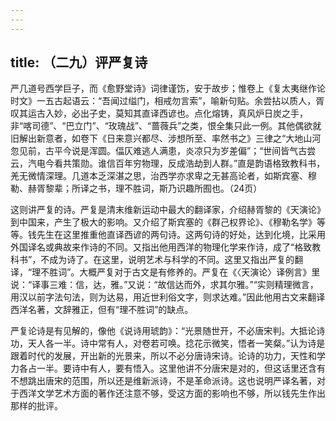 ```yaml
---
---
---
```

title: （二九）评严复诗
---




严几道号西学巨子，而《愈野堂诗》词律谨饬，安于故步；惟卷上《复太夷继作论时文》一五古起语云：“吾闻过缢门，相戒勿言索”，喻新句贴。余尝拈以质人，胥叹其运古入妙，必出子史，莫知其直译西谚也。点化熔铸，真风炉日炭之手，非“喀司德”、“巴立门”、“玫瑰战”、“蔷薇兵”之类，恨全集只此一例。其他偶欲就旧解出新意者，如卷下《日来意兴都尽、涉想所至、率然书之》三律之“大地山河忽见前，古平今说是浑圆。偪仄难逃人满患，炎凉只为岁差偏”；“世间皆气古尝云，汽电今看共策勋。谁信百年穷物理，反成浩劫到人群。”直是韵语格致教科书，羌无微情深理。几道本乏深湛之思，治西学亦求卑之无甚高论者，如斯宾塞、穆勒、赫胥黎辈；所译之书，理不胜词，斯乃识趣所囿也。（24页）

这则讲严复的诗。严复是清末维新运动中最大的翻译家，介绍赫胥黎的《天演论》到中国来，产生了极大的影响。又介绍了斯宾塞的《群己权界论》、《穆勒名学》等等。钱先生在这里推重他直译西谚的两句诗。这两句诗的好处，达到化境，比采用外国译名或典故来作诗的不同。又指出他用西洋的物理化学来作诗，成了“格致教科书”，不成为诗了。在这里，说明艺术与科学的不同。这里又指出严复的翻译，“理不胜词”。大概严复对于古文是有修养的。严复在《〈天演论〉译例言》里说：“译事三难：信，达，雅。”又说：“故信达而外，求其尔雅。”“实则精理微言，用汉以前字法句法，则为达易，用近世利俗文字，则求达难。”因此他用古文来翻译西洋名著，文辞雅正，但有“理不胜词”的缺点。

严复论诗是有见解的，像他《说诗用琥韵》：“光景随世开，不必唐宋判。大抵论诗功，天人各一半。诗中常有人，对卷若可唤。捻花示微笑，悟者一笑粲。”认为诗是跟着时代的发展，开出新的光景来，所以不必分唐诗宋诗。论诗的功力，天性和学力各占一半。要诗中有人，要有悟入。这里他讲不分唐宋是对的，但这话里还含有不想跳出唐宋的范围，所以还是维新派诗，不是革命派诗。这也说明严译名著，对于西洋文学艺术方面的著作还注意不够，受这方面的影响也不够，所以钱先生作出那样的批评。